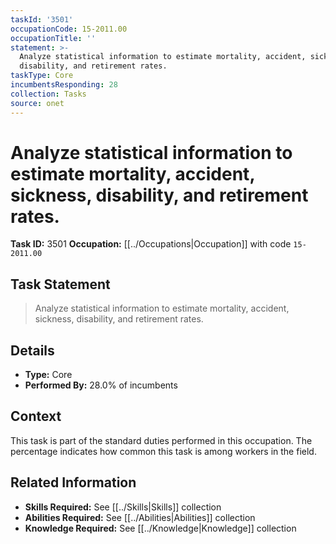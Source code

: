 ```yaml
---
taskId: '3501'
occupationCode: 15-2011.00
occupationTitle: ''
statement: >-
  Analyze statistical information to estimate mortality, accident, sickness,
  disability, and retirement rates.
taskType: Core
incumbentsResponding: 28
collection: Tasks
source: onet
---
```

# Analyze statistical information to estimate mortality, accident, sickness, disability, and retirement rates.

**Task ID:** 3501
**Occupation:** [[../Occupations|Occupation]] with code `15-2011.00`

## Task Statement

> Analyze statistical information to estimate mortality, accident, sickness, disability, and retirement rates.

## Details

- **Type:** Core
- **Performed By:** 28.0% of incumbents

## Context

This task is part of the standard duties performed in this occupation. The percentage indicates how common this task is among workers in the field.

## Related Information

- **Skills Required:** See [[../Skills|Skills]] collection
- **Abilities Required:** See [[../Abilities|Abilities]] collection
- **Knowledge Required:** See [[../Knowledge|Knowledge]] collection
